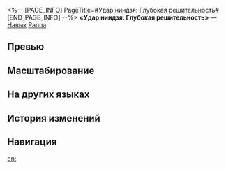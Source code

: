 <%-- [PAGE_INFO]
PageTitle=#Удар ниндзя: Глубокая решительность#
[END_PAGE_INFO] --%>
{{Навык Инфобокс
|Название         = Удар ниндзя: Глубокая решительность
|Изображение      = Навык Удар ниндзя: Глубокая решительность.png
|Персонаж         = Раппа
|Тип              = Навык
|Тэг              = Групповая атака
|УронСтойк        = 10
|ЭнергияГен       = 30
|Энергия          = 
|Длительность     = 
|Описание         = Наносит всем противникам мнимый урон, равный {{Цвет|Выделенный|60%—132%}} от силы атаки Раппы.
|Свойство1        = 
|Масштабирование1 = 
}}
'''«Удар ниндзя: Глубокая решительность»''' — [[Навык]] [[Раппа]].

==Превью==
{{Превью
|Файл = Удар ниндзя: Глубокая решительность Превью
}}

==Масштабирование==
{{Масштабирование навыка|тип=Навык
|60%;66%;72%;78%;84%;90%;97.5%;105%;112.5%;120%;126%;132%;138%;144%;150%
}}

==На других языках==
{{На других языках
|en   = Ninja Strike: Rooted Resolute
|zhs  = 忍切•初志贯彻
|zht  = 忍切•初志貫徹
|ja   = {{Rubi|忍切|にんせつ}}・{{Rubi|初志貫徹|しょしかんてつ}}
|ko   = 인절•초지일관
|es   = Corte ninja: Voluntad inquebrantable
|fr   = Frappe ninja&nbsp;: Résolution profonde
|ru   = Удар ниндзя: Глубокая решительность
|th   = Ninja Strike: Rooted Resolute
|vi   = Nhẫn Thiết: Quán Triệt Tín Niệm
|de   = Ninja-Schlag: Von Wort zu Tat
|id   = Ninja Strike: Rooted Resolute
|pt   = Golpe Ninja: Firmeza Enraizada
}}

==История изменений==
{{История изменений|3.5}}

==Навигация==
{{Навык Навбокс|Раппа}}

[[en:]]